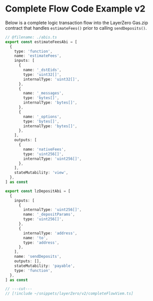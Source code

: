 # Complete Flow Code Example v2

Below is a complete logic transaction flow into the LayerZero Gas.zip contract that handles `estimateFees()` prior to calling `sendDeposits()`.

```ts twoslash [viem]
// @filename: ./abis.ts
export const estimateFeesAbi = [
  {
    type: 'function',
    name: 'estimateFees',
    inputs: [
      {
        name: '_dstEids',
        type: 'uint32[]',
        internalType: 'uint32[]',
      },
      {
        name: '_messages',
        type: 'bytes[]',
        internalType: 'bytes[]',
      },
      {
        name: '_options',
        type: 'bytes[]',
        internalType: 'bytes[]',
      },
    ],
    outputs: [
      {
        name: 'nativeFees',
        type: 'uint256[]',
        internalType: 'uint256[]',
      },
    ],
    stateMutability: 'view',
  },
] as const

export const lzDepositAbi = [
  {
    inputs: [
      {
        internalType: 'uint256[]',
        name: '_depositParams',
        type: 'uint256[]',
      },
      {
        internalType: 'address',
        name: 'to',
        type: 'address',
      },
    ],
    name: 'sendDeposits',
    outputs: [],
    stateMutability: 'payable',
    type: 'function',
  },
] as const

// ---cut---
// [!include ~/snippets/layerZero/v2/completeFlowViem.ts]
```
